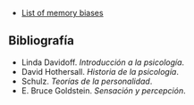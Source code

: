 {{header|1=Psicología}}

* [https://en.wikipedia.org/wiki/List_of_memory_biases List of memory biases]

== Bibliografía ==

* Linda Davidoff. ''Introducción a la psicología''.
* David Hothersall. ''Historia de la psicología''.
* Schulz. ''Teorías de la personalidad''.
* E. Bruce Goldstein. ''Sensación y percepción''.

{{ramas del saber}}
{{footer}}
